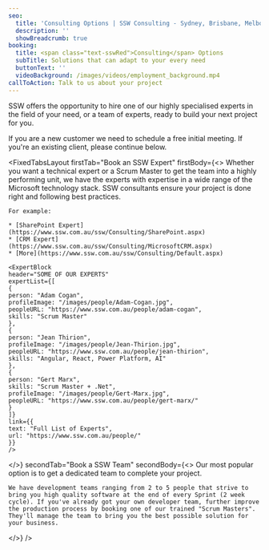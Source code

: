 ```yaml
---
seo:
  title: 'Consulting Options | SSW Consulting - Sydney, Brisbane, Melbourne'
  description: ''
  showBreadcrumb: true
booking:
  title: <span class="text-sswRed">Consulting</span> Options
  subTitle: Solutions that can adapt to your every need
  buttonText: ''
  videoBackground: /images/videos/employment_background.mp4
callToAction: Talk to us about your project
---
```


SSW offers the opportunity to hire one of our highly specialised experts in the field of your need, or a team of experts, ready to build your next project for you.

If you are a new customer we need to schedule a free initial meeting. If you're an existing client, please continue below.

<FixedTabsLayout
  firstTab="Book an SSW Expert"
  firstBody={<>
    Whether you want a technical expert or a Scrum Master to get the team into a highly performing unit, we have the experts with expertise in a wide range of the Microsoft technology stack. SSW consultants ensure your project is done right and following best practices.
    
    For example:
    
    * [SharePoint Expert](https://www.ssw.com.au/ssw/Consulting/SharePoint.aspx)
    * [CRM Expert](https://www.ssw.com.au/ssw/Consulting/MicrosoftCRM.aspx)
    * [More](https://www.ssw.com.au/ssw/Consulting/Default.aspx)
    
    <ExpertBlock
    header="SOME OF OUR EXPERTS"
    expertList={[
    {
    person: "Adam Cogan",
    profileImage: "/images/people/Adam-Cogan.jpg",
    peopleURL: "https://www.ssw.com.au/people/adam-cogan",
    skills: "Scrum Master"
    },
    {
    person: "Jean Thirion",
    profileImage: "/images/people/Jean-Thirion.jpg",
    peopleURL: "https://www.ssw.com.au/people/jean-thirion",
    skills: "Angular, React, Power Platform, AI"
    },
    {
    person: "Gert Marx",
    skills: "Scrum Master + .Net",
    profileImage: "/images/people/Gert-Marx.jpg",
    peopleURL: "https://www.ssw.com.au/people/gert-marx/"
    }
    ]}
    link={{
    text: "Full List of Experts",
    url: "https://www.ssw.com.au/people/"
    }}
    />
  </>}
  secondTab="Book a SSW Team"
  secondBody={<>
    Our most popular option is to get a dedicated team to complete your project.
    
    We have development teams ranging from 2 to 5 people that strive to bring you high quality software at the end of every Sprint (2 week cycle). If you've already got your own developer team, further improve the production process by booking one of our trained "Scrum Masters". They'll manage the team to bring you the best possible solution for your business.
  </>}
/>
